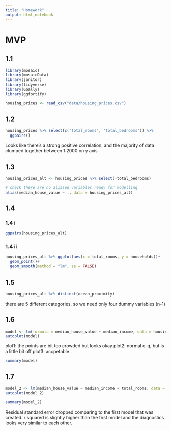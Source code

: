 ```yaml
---
title: "Homework"
output: html_notebook
---
```


# MVP

## 1.1
```r
library(mosaic)
library(mosaicData)
library(janitor)
library(tidyverse)
library(GGally)
library(ggfortify)

housing_prices <- read_csv("data/housing_prices.csv")
```

## 1.2
```r
housing_prices %>% select(c('total_rooms', 'total_bedrooms')) %>% 
  ggpairs()
```

Looks like there's a strong positive correlation, and the majority of data clumped together between 1:2000 on y axis

## 1.3
```r
housing_prices_alt <- housing_prices %>% select(-total_bedrooms)

# check there are no aliased variables ready for modelling
alias(median_house_value ~ ., data = housing_prices_alt)
```

## 1.4

### 1.4 i
```r
ggpairs(housing_prices_alt)
```

### 1.4 ii
```r
housing_prices_alt %>% ggplot(aes(x = total_rooms, y = households))+
  geom_point()+
  geom_smooth(method = "lm", se = FALSE)
```


## 1.5
```r
housing_prices_alt %>% distinct(ocean_proximity)
```

there are 5 different categories, so we need only four dummy variables (n-1)

## 1.6
```r
model <- lm(formula = median_house_value ~ median_income, data = housing_prices_alt)
autoplot(model)
```
plot1: the points are bit too crowded but looks okay
plot2: normal q-q, but is a little bit off 
plot3: accpetable

```r
summary(model)
```


## 1.7
```r
model_2 <- lm(median_house_value ~ median_income + total_rooms, data = housing_prices_alt)
autoplot(model_2)
```

```r
summary(model_2)
```

Residual standard error dropped comparing to the first model that was created.
r squared is slightly higher than the first model and the diagnostics looks very similar to each other.
